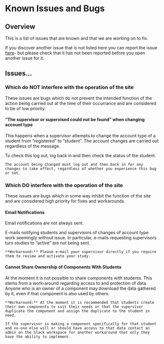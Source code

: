 # Known Issues and Bugs {- #knownissues}

## Overview {-}

This is a list of issues that are known and that we are working on to fix. 

If you discover another issue that is not listed here you can report the issue [here](https://github.com/RebeccaJLai/exp_manual/issues)- but please check that it has not been reported before you open another issue for it.

## Issues... {-}

### Which do NOT interfere with the operation of the site {-}

These issues are bugs which do not prevent the intended function of the action being carried out at the time of their occurrance and are considered to be of low priority.

#### "The supervisor or supervised could not be found" when changing account type  {- #notfound}

This happens when a supervisor attempts to change the account type of a student from "registered" to "student". The account changes are carried out regardless of the message. 

To check this log out, log back in and then check the status of the student. 

```block
The account being changed must log out and then back in for any changes to take effect, regardless of whether you experience this bug or not.
```

### Which DO interfere with the operation of the site {-}

These issues are bugs which in some way inhibit the function of the site and are considered high priority for fixes and workarounds.

#### Email Notifications {-}

Email notifications are not always sent. 

E-mails notifying students and supervisors of changes of account type work seemingly without issue. In particular, e-mails requesting supervisors turn studies to "active" are not being sent.

```block
**Workaround:** Please e-mail your supervisor directly if you require them to review and activate your study.
```

#### Cannot Share Ownership of Components With Students {-}

At the moment it is not possible to share components with students. This stems from a work-around regarding access to and protection of data. Anyone who is an owner of a component may download the data gathered by it, even if that component is also used by others.

```block
**Workaround:** At the moment it is recommended that students create their own components to suit their needs or that the supervisor duplicate the component and assign the duplicate to the student in need.

If the supervisor is making a component specifically for that student and no-one else will or should have access to that data contact an admin on the Slack workspace for another workaround that only they have the ability to implement.
```

